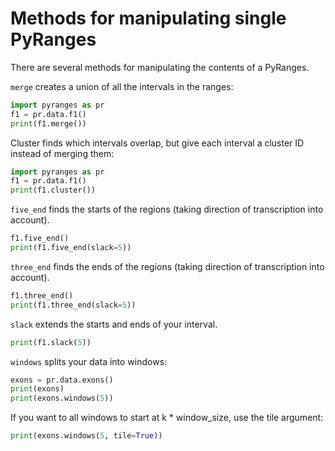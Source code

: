 # Methods for manipulating single PyRanges

There are several methods for manipulating the contents of a PyRanges.

`merge` creates a union of all the intervals in the ranges:

```python
import pyranges as pr
f1 = pr.data.f1()
print(f1.merge())
```

Cluster finds which intervals overlap, but give each interval a cluster ID instead of merging them:

```python
import pyranges as pr
f1 = pr.data.f1()
print(f1.cluster())
```

`five_end` finds the starts of the regions (taking direction of transcription
into account).

```python
f1.five_end()
print(f1.five_end(slack=5))
```

`three_end` finds the ends of the regions (taking direction of transcription into account).

```python
f1.three_end()
print(f1.three_end(slack=5))
```

`slack` extends the starts and ends of your interval.


```python
print(f1.slack(5))
```

`windows` splits your data into windows:

```python
exons = pr.data.exons()
print(exons)
print(exons.windows(5))
```

If you want to all windows to start at k * window_size, use the tile argument:

```python
print(exons.windows(5, tile=True))
```